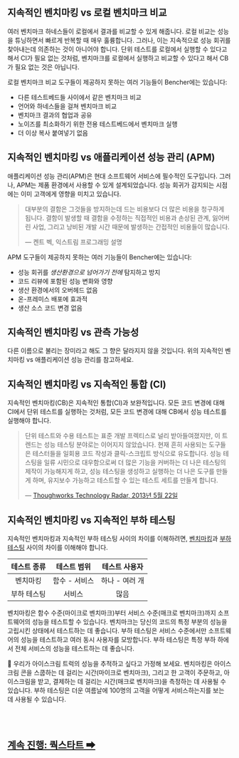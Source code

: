 ## 지속적인 벤치마킹 vs 로컬 벤치마크 비교

여러 벤치마크 하네스들이 로컬에서 결과를 비교할 수 있게 해줍니다.
로컬 비교는 성능을 튜닝하면서 빠르게 반복할 때 매우 훌륭합니다.
그러나, 이는 지속적으로 성능 회귀를 찾아내는데 의존하는 것이 아니어야 합니다.
단위 테스트를 로컬에서 실행할 수 있다고 해서 CI가 필요 없는 것처럼,
벤치마크를 로컬에서 실행하고 비교할 수 있다고 해서 CB가 필요 없는 것은 아닙니다.

로컬 벤치마크 비교 도구들이 제공하지 못하는 여러 기능들이 Bencher에는 있습니다:
- 다른 테스트베드들 사이에서 같은 벤치마크 비교
- 언어와 하네스들을 걸쳐 벤치마크 비교
- 벤치마크 결과의 협업과 공유
- 노이즈를 최소화하기 위한 전용 테스트베드에서 벤치마크 실행
- 더 이상 복사 붙여넣기 없음

## 지속적인 벤치마킹 vs 애플리케이션 성능 관리 (APM)

애플리케이션 성능 관리(APM)은 현대 소프트웨어 서비스에 필수적인 도구입니다.
그러나, APM는 제품 환경에서 사용할 수 있게 설계되었습니다.
성능 회귀가 감지되는 시점에는 이미 고객에게 영향을 미치고 있습니다.

> 대부분의 결함은 그것들을 방지하는데 드는 비용보다 더 많은 비용을 청구하게 됩니다.
> 결함이 발생할 때 결함을 수정하는 직접적인 비용과
> 손상된 관계, 잃어버린 사업, 그리고 낭비된 개발 시간 때문에 발생하는 간접적인 비용들이 많습니다.
>
> — 켄트 벡, 익스트림 프로그래밍 설명

APM 도구들이 제공하지 못하는 여러 기능들이 Bencher에는 있습니다:
- 성능 회귀를 _생산환경으로 넘어가기 전에_ 탐지하고 방지
- 코드 리뷰에 포함된 성능 변화와 영향
- 생산 환경에서의 오버헤드 없음
- 온-프레미스 배포에 효과적
- 생산 소스 코드 변경 없음

## 지속적인 벤치마킹 vs 관측 가능성

다른 이름으로 불리는 장미라고 해도 그 향은 달라지지 않을 것입니다.
위의 지속적인 벤치마킹 vs 애플리케이션 성능 관리를 참고하세요.

## 지속적인 벤치마킹 vs 지속적인 통합 (CI)

지속적인 벤치마킹(CB)은 지속적인 통합(CI)과 보완적입니다.
모든 코드 변경에 대해 CI에서 단위 테스트를 실행하는 것처럼,
모든 코드 변경에 대해 CB에서 성능 테스트를 실행해야 합니다.

> 단위 테스트와 수용 테스트는 표준 개발 프렉티스로 널리 받아들여졌지만,
> 이 트렌드는 성능 테스팅 분야로는 이어지지 않았습니다.
> 현재 흔히 사용되는 도구들은 테스터들을 일회용 코드 작성과 클릭-스크립트 방식으로 유도합니다.
> 성능 테스팅을 일류 시민으로 대우함으로써 더 많은 기능을 커버하는 더 나은 테스팅의 제작이 가능해지게 하고,
> 성능 테스팅을 생성하고 실행하는 더 나은 도구를 만들게 하며,
> 유지보수 가능하고 테스트할 수 있는 테스트 세트를 만들게 합니다.
>
> — [Thoughworks Technology Radar, 2013년 5월 22일](https://www.thoughtworks.com/en-us/radar/techniques/performance-testing-as-a-first-class-citizen)


## 지속적인 벤치마킹 vs 지속적인 부하 테스팅

지속적인 벤치마킹과 지속적인 부하 테스팅 사이의 차이를 이해하려면,
[벤치마킹](https://ko.wikipedia.org/wiki/%EB%B2%A4%EC%B9%98%EB%A7%88%ED%81%AC_(%EC%BB%B4%ED%93%A8%ED%8C%85))과
[부하 테스팅](https://en.wikipedia.org/wiki/Software_load_testing) 사이의 차이를 이해해야 합니다.

| 테스트 종류 |  테스트 범위  | 테스트 사용자  |
| :---------: | :-----------: | :------------: |
|  벤치마킹   | 함수 - 서비스 | 하나 - 여러 개 |
| 부하 테스팅 |    서비스     |      많음      |

벤치마킹은 함수 수준(마이크로 벤치마크)부터 서비스 수준(매크로 벤치마크)까지 소프트웨어의 성능을 테스트할 수 있습니다.
벤치마크는 당신의 코드의 특정 부분의 성능을 고립시킨 상태에서 테스트하는 데 좋습니다.
부하 테스팅은 서비스 수준에서만 소프트웨어의 성능을 테스트하고 여러 동시 사용자를 모방합니다.
부하 테스팅은 특정 부하 하에서 전체 서비스의 성능을 테스트하는 데 좋습니다.

🍦 우리가 아이스크림 트럭의 성능을 추적하고 싶다고 가정해 보세요.
벤치마킹은 아이스크림 콘을 스쿱하는 데 걸리는 시간(마이크로 벤치마크), 그리고
한 고객이 주문하고, 아이스크림을 받고, 결제하는 데 걸리는 시간(매크로 벤치마크)을 측정하는 데 사용될 수 있습니다.
부하 테스팅은 더운 여름날에 100명의 고객을 어떻게 서비스하는지를 보는 데 사용될 수 있습니다.

<br/>
<br/>

<h2><a href="/docs/ko/tutorial/quick-start/">계속 진행: 쿽스타트 ➡</a></h2>
